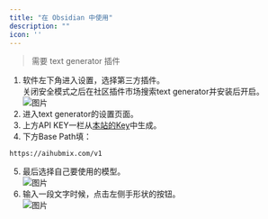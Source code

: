 ```yaml
---
title: "在 Obsidian 中使用"
description: ""
icon: ''
---
```


> 需要 text generator 插件

1. 软件左下角进入设置，选择第三方插件。  
关闭安全模式之后在社区插件市场搜索text generator并安装后开启。  
![图片](../../public/cn/obsidian1.png)  
2. 进入text generator的设置页面。  
3. 上方API KEY一栏从[本站的Key](https://aihubmix.com/token)中生成。  
4. 下方Base Path填：
```
https://aihubmix.com/v1
```
5. 最后选择自己要使用的模型。  
![图片](../../public/cn/obsidian2.png)  
6. 输入一段文字时候，点击左侧手形状的按钮。  
![图片](../../public/cn/obsidian3.png)  